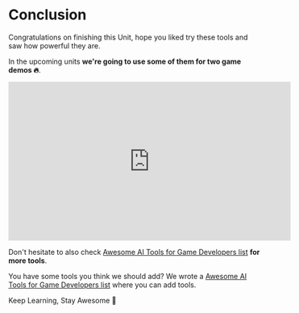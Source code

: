# Conclusion

Congratulations on finishing this Unit, hope you liked try these tools and saw how powerful they are.

In the upcoming units **we're going to use some of them for two game demos 🔥**.

<iframe width="560" height="315" src="https://www.youtube.com/embed/MJyUCiZB0uw?si=1eXnLU9hbMaNi4wm" title="YouTube video player" frameborder="0" allow="accelerometer; autoplay; clipboard-write; encrypted-media; gyroscope; picture-in-picture; web-share" referrerpolicy="strict-origin-when-cross-origin" allowfullscreen></iframe>

Don't hesitate to also check [Awesome AI Tools for Game Developers list](https://github.com/simoninithomas/awesome-ai-tools-for-game-dev) **for more tools**.

You have some tools you think we should add? We wrote a [Awesome AI Tools for Game Developers list](https://github.com/simoninithomas/awesome-ai-tools-for-game-dev) where you can add tools.

Keep Learning, Stay Awesome 🤗